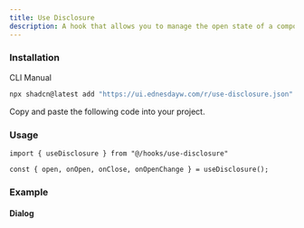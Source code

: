```yaml
---
title: Use Disclosure
description: A hook that allows you to manage the open state of a component.
---
```


### Installation
<Tabs defaultValue="cli">

<TabsList>
  <TabsTrigger value="cli">CLI</TabsTrigger>
  <TabsTrigger value="manual">Manual</TabsTrigger>
</TabsList>

<TabsContent value="cli">

```bash
npx shadcn@latest add "https://ui.ednesdayw.com/r/use-disclosure.json"
```

</TabsContent>

<TabsContent value="manual">

<Steps>

<Step>Copy and paste the following code into your project.</Step>

<ComponentSource name="use-disclosure" />

</Steps>

</TabsContent>

</Tabs>

### Usage

```tsx
import { useDisclosure } from "@/hooks/use-disclosure"

const { open, onOpen, onClose, onOpenChange } = useDisclosure();
```

### Example

#### Dialog
<ComponentPreview name="use-disclosure-dialog-demo" />
